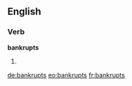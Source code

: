 ==English==

===Verb===
'''bankrupts'''

# {{third-person singular of|[[bankrupt]]}}

[[de:bankrupts]]
[[eo:bankrupts]]
[[fr:bankrupts]]
